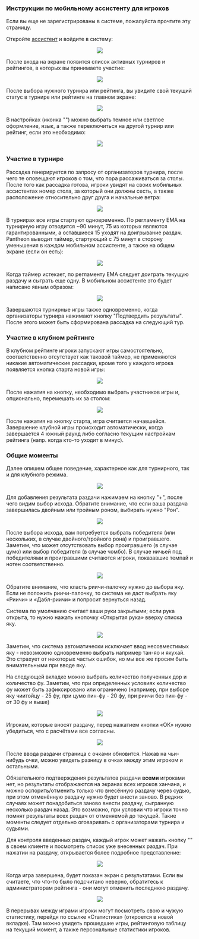 
<Meta title='Инструкция к мобильному ассистенту - Mahjong Pantheon'
      description='Как начать играть используя систему Mahjong Pantheon' />

### Инструкции по мобильному ассистенту для игроков

Если вы еще не зарегистрированы в системе, пожалуйста прочтите <Link to='/getStarted'>эту страницу</Link>.

Откройте <a href={env.urls.tyr} target='_blank'>ассистент</a> и войдите в систему:

<Center><img src='/assets/img/forPlayers/tyr-1-login.avif' style={{ maxWidth: 500, width: '100%' }} /></Center>

После входа на экране появится список активных турниров и рейтингов, в которых вы принимаете участие:

<Center><img src='/assets/img/forPlayers/tyr-2-select-event.avif' style={{ maxWidth: 500, width: '100%' }} /></Center>

После выбора нужного турнира или рейтинга, вы увидите свой текущий статус в турнире или рейтинге на главном экране:

<Center><img src='/assets/img/forPlayers/tyr-3-ongoing-game-home.avif' style={{ maxWidth: 500, width: '100%' }} /></Center>

В настройках (иконка "<IconSettings size={14} />") можно выбрать темное или светлое оформление, язык,
а также переключиться на другой турнир или рейтинг, если это необходимо:

<Center><img src='/assets/img/forPlayers/tyr-4-settings.avif' style={{ maxWidth: 500, width: '100%' }} /></Center>

### Участие в турнире

Рассадка генерируется по запросу от организаторов турнира, после чего те оповещают игроков о том, что пора
рассаживаться за столы. После того как рассадка готова, игроки увидят на своих мобильных ассистентах номер
стола, за который они должны сесть, а также расположение относительно друг друга и начальные ветра:

<Center><img src='/assets/img/forPlayers/tyr-5-tourn-table-number.avif' style={{ maxWidth: 500, width: '100%' }} /></Center>

В турнирах все игры стартуют одновременно. По регламенту ЕМА на турнирную игру отводится ~90 минут, 75
из которых являются гарантированными, а оставшиеся 15 уходят на доигрывание раздач. Pantheon выводит
таймер, стартующий с 75 минут в сторону уменьшения в каждом мобильном ассистенте, а также на общем экране (если он есть):

<Center><img src='/assets/img/forPlayers/tyr-6-tourn-table-timer.avif' style={{ maxWidth: 500, width: '100%' }} /></Center>

Когда таймер истекает, по регламенту ЕМА следует доиграть текущую раздачу и сыграть еще одну.
В мобильном ассистенте это будет написано явным образом:

<Center><img src='/assets/img/forPlayers/tyr-7-tourn-table-time-out.avif' style={{ maxWidth: 500, width: '100%' }} /></Center>

Завершаются турнирные игры также одновременно, когда организаторы турнира нажимают кнопку "Подтвердить результаты".
После этого может быть сформирована рассадка на следующий тур.

### Участие в клубном рейтинге

В клубном рейтинге игроки запускают игры самостоятельно, соответственно отсутствует как таковой таймер, не применяются
никакие автоматические рассадки, кроме того у каждого игрока появляется кнопка старта новой игры:

<Center><img src='/assets/img/forPlayers/tyr-8-club-home.avif' style={{ maxWidth: 500, width: '100%' }} /></Center>

После нажатия на кнопку, необходимо выбрать участников игры и, опционально, перемешать их за столом:

<Center><img src='/assets/img/forPlayers/tyr-9-select-players.avif' style={{ maxWidth: 500, width: '100%' }} /></Center>

После нажатия на кнопку старта, игра считается начавшейся. Завершение клубной игры происходит автоматически, когда
завершается 4 южный раунд либо согласно текущим настройкам рейтинга (напр. когда кто-то уходит в минус).

### Общие моменты

Далее опишем общее поведение, характерное как для турнирного, так и для клубного режима.

<Center><img src='/assets/img/forPlayers/tyr-10-club-game.avif' style={{ maxWidth: 500, width: '100%' }} /></Center>

Для добавления результата раздачи нажимаем на кнопку "+", после чего видим выбор исхода. Обратите внимание, что
если ваша раздача завершилась двойным или тройным роном, выбирать нужно "Рон".

<Center><img src='/assets/img/forPlayers/tyr-11-club-game-select-outcome.avif' style={{ maxWidth: 500, width: '100%' }} /></Center>

После выбора исхода, вам потребуется выбрать победителя (или нескольких, в случае двойного/тройного рона) и
проигравшего. Заметим, что может отсутствовать выбор проигравшего (в случае цумо) или выбор победителя
(в случае чомбо). В случае ничьей под победителями и проигравшими считаются игроки, показавшие темпай и
нотен соответственно.

<Center><img src='/assets/img/forPlayers/tyr-12-select-winners.avif' style={{ maxWidth: 500, width: '100%' }} /></Center>

Обратите внимание, что класть риичи-палочку нужно до выбора яку. Если не положить риичи-палочку, то
система не даст выбрать яку «Риичи» и «Дабл-риичи» и попросит вернуться назад.

Система по умолчанию считает ваши руки закрытыми; если рука открыта, то нужно нажать кнопочку
«Открытая рука» вверху списка яку.

<Center><img src='/assets/img/forPlayers/tyr-13-select-yaku.avif' style={{ maxWidth: 500, width: '100%' }} /></Center>

Заметим, что система автоматически исключает ввод несовместимых яку - невозможно одновременно выбрать например
тан-яо и якухай. Это страхует от некоторых частых ошибок, но мы все же просим быть внимательными при вводе яку.

На следующей вкладке можно выбрать количество полученных дор и количество фу. Заметим, что при определенных
условиях количество фу может быть зафиксировано или ограничено (например, при выборе яку чиитойцу - 25 фу,
при цумо пин-фу - 20 фу, при риичи без пин-фу - от 30 фу и выше)

<Center><img src='/assets/img/forPlayers/tyr-14-select-dora.avif' style={{ maxWidth: 500, width: '100%' }} /></Center>

Игрокам, которые вносят раздачу, перед нажатием кнопки «ОК» нужно убедиться, что с расчётами все согласны.

<Center><img src='/assets/img/forPlayers/tyr-15-preview.avif' style={{ maxWidth: 500, width: '100%' }} /></Center>

После ввода раздачи страница с очками обновится. Нажав на чьи-нибудь очки, можно увидеть разницу в очках
между этим игроком и остальными.

Обязательного подтверждения результатов раздачи **всеми** игроками нет, но результаты отображаются на экранах
всех игроков ханчана, и можно оспорить/отменить только что внесённую раздачу через судью, при этом отменённую
раздачу нужно будет внести заново. В редких случаях может понадобиться заново внести раздачу, сыгранную несколько
раздач назад. Это возможно, при условии что игроки точно помнят результаты всех раздач от отменяемой до текущей.
Такие моменты следует отдельно оговаривать с организаторами турнира и судьями.

Для контроля введенных раздач, каждый игрок может нажать кнопку "<IconPlayerSkipBack size={14} />" в своем клиенте
и посмотреть список уже внесенных раздач. При нажатии на раздачу, открывается более подробное представление:

<Center><img src='/assets/img/forPlayers/tyr-16-last-rounds.avif' style={{ maxWidth: 500, width: '100%' }} /></Center>

Когда игра завершена, будет показан экран с результатами. Если вы считаете, что что-то было подсчитано неверно,
обратитесь к администраторам рейтинга - они могут отменить последнюю раздачу.

<Center><img src='/assets/img/forPlayers/tyr-17-results.avif' style={{ maxWidth: 500, width: '100%' }} /></Center>

В перерывах между играми игроки могут посмотреть свою и чужую статистику, перейдя по ссылке «Статистика»
(откроется в новой вкладке). Там можно увидеть прошедшие игры, рейтинговую таблицу на текущий момент, а
также персональные статистики игроков.
